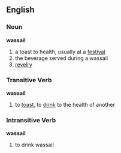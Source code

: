 ==English==

=== Noun ===
'''wassail'''
# a toast to health, usually at a [[festival]]
# the beverage served during a wassail
# [[revelry]]

=== Transitive Verb ===
'''wassail'''
# to [[toast]], to [[drink]] to the health of another

=== Intransitive Verb ===
'''wassail'''
# to drink wassail